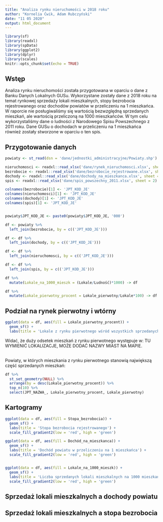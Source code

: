 ```yaml
---
title: "Analiza rynku nieruchomości w 2018 roku"
author: "Kornelia Ćwik, Adam Rubczyński"
date: "11 05 2020"
output: html_document
---
```


```r
library(sf)
library(readxl)
library(spData)
library(ggplot2)
library(dplyr)
library(scales)
knitr::opts_chunk$set(echo = TRUE)
```


## Wstęp
Analiza rynku nieruchomości została przygotowana w oparciu o dane z Banku Danych Lokalnych GUSu. Wykorzystane zostały dane z 2018 roku na temat rynkowej sprzedaży lokali mieszkalnych, stopy bezrobocia rejestrowanego oraz dochodów powiatów w przeliczeniu na 1 mieszkańca. <br>
W raporcie nie posługiwaliśmy się wartością bezwzględną sprzedanych mieszkań, ale wartością przeliczoną na 1000 mieszkańców. W tym celu wykorzystaliśmy dane o ludności z Narodowego Spisu Powszechnego z 2011 roku. Dane GUSu o dochodach w przeliczeniu na 1 mieszkańca również zostały stworzone w oparciu o ten spis.


## Przygotowanie danych
```r
powiaty <- st_read(dsn = 'dane/jednostki_administracyjne/Powiaty.shp')

nieruchomosci <- readxl::read_xlsx('dane/rynek_nieruchomosci.xlsx', sheet = 2)
bezrobocie <- readxl::read_xlsx('dane/bezrobocie_rejestrowane.xlsx', sheet = 2)
dochody <- readxl::read_xlsx('dane/dochody_na_mieszkanca.xlsx', sheet = 2)
spis <- readxl::read_xlsx('dane/spis_powszechny_2011.xlsx', sheet = 2)

colnames(bezrobocie)[1] <- 'JPT_KOD_JE'
colnames(nieruchomosci)[1] <- 'JPT_KOD_JE'
colnames(dochody)[1] <- 'JPT_KOD_JE'
colnames(spis)[1] <- 'JPT_KOD_JE'


powiaty$JPT_KOD_JE <- paste0(powiaty$JPT_KOD_JE, '000')

df <- powiaty %>%
  left_join(bezrobocie, by = c(('JPT_KOD_JE')))

df <- df %>%
  left_join(dochody, by = c(('JPT_KOD_JE')))

df <- df %>%
  left_join(nieruchomosci, by = c(('JPT_KOD_JE')))

df <- df %>%
  left_join(spis, by = c(('JPT_KOD_JE')))

df %>%
  mutate(Lokale_na_1000_mieszk = (Lokale/Ludność)*1000) -> df

df %>%
  mutate(Lokale_pierwotny_procent = Lokale_pierwotny/Lokale*100) -> df
```

## Podział na rynek pierwotny i wtórny
```r
ggplot(data = df, aes(fill = Lokale_pierwotny_procent)) +
  geom_sf() +
  labs(title = 'Lokale z rynku pierwotnego wśród wszystkich sprzedanych lokali (%)') 

```

Widać, że duży odsetek mieszkań z rynku pierwotnego występuje w: TU WYMIENIĆ LOKALIZACJE, MOŻE DODAĆ NAZWY MIAST NA MAPIE. <br> <br>

Powiaty, w których mieszkania z rynku pierwotnego stanowią największą część sprzedanych mieszkań:
```r
df %>%
  st_set_geometry(NULL) %>%
  arrange(by = desc(Lokale_pierwotny_procent)) %>%
  top_n(10) %>%
  select(JPT_NAZWA_, Lokale_pierwotny_procent, Lokale_pierwotny)
```

## Kartogramy 
```r
ggplot(data = df, aes(fill = Stopa_bezrobocia)) +
  geom_sf() +
  labs(title = 'Stopa bezrobocia rejestrowanego') + 
  scale_fill_gradient2(low = 'red', high = 'green')

ggplot(data = df, aes(fill = Dochód_na_mieszkanca)) +
  geom_sf() +
  labs(title = 'Dochód powiatu w przeliczeniu na 1 mieszkańca') + 
  scale_fill_gradient2(low = 'red', high = 'green')


ggplot(data = df, aes(fill = Lokale_na_1000_mieszk)) +
  geom_sf() +
  labs(title = 'Liczba sprzedanych lokali mieszkalnych na 1000 mieszkańców') + 
  scale_fill_gradient2(low = 'red', high = 'green')
```

## Sprzedaż lokali mieszkalnych a dochody powiatu

## Sprzedaż lokali mieszkalnych a stopa bezrobocia




